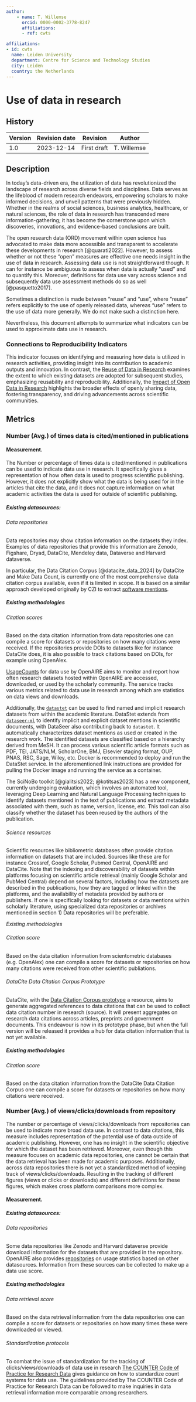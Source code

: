 ```yaml
---
author:
    - name: T. Willemse
      orcid: 0000-0002-3778-8247
      affiliations:
      - ref: cwts

affiliations:
- id: cwts
  name: Leiden University
  department: Centre for Science and Technology Studies
  city: Leiden
  country: the Netherlands
---
```


# Use of data in research {#use-of-data-in-research .unnumbered}

<div>

## History

| Version | Revision date | Revision    | Author      |
|---------|---------------|-------------|-------------|
| 1.0     | 2023-12-14    | First draft | T. Willemse |

</div>

## Description

In today's data-driven era, the utilization of data has revolutionized the landscape of research across diverse fields and disciplines. Data serves as the lifeblood of modern research endeavors, empowering scholars to make informed decisions, and unveil patterns that were previously hidden. Whether in the realms of social sciences, business analytics, healthcare, or natural sciences, the role of data in research has transcended mere information-gathering; it has become the cornerstone upon which discoveries, innovations, and evidence-based conclusions are built.

The open research data (ORD) movement within open science has advocated to make data more accessible and transparent to accelerate these developments in research [@quarati2022]. However, to assess whether or not these "open" measures are effective one needs insight in the use of data in research. Assessing data use is not straightforward though. It can for instance be ambiguous to assess when data is actually "used" and to quantify this. Moreover, definitions for data use vary across science and subsequently data use assessment methods do so as well [@pasquetto2017].

Sometimes a distinction is made between "reuse" and "use", where "reuse" refers explicitly to the use of openly released data, whereas "use" refers to the use of data more generally. We do not make such a distinction here.

Nevertheless, this document attempts to summarize what indicators can be used to approximate data use in research.

### Connections to Reproducibility Indicators

This indicator focuses on identifying and measuring how data is utilized in research activities, providing insight into its contribution to academic outputs and innovation. In contrast, the [Reuse of Data in Research](https://handbook.pathos-project.eu/indicator_templates/quarto/5_reproducibility/reuse_of_data_in_research.html) examines the extent to which existing datasets are adopted for subsequent studies, emphasizing reusability and reproducibility. Additionally, the [Impact of Open Data in Research](https://handbook.pathos-project.eu/indicator_templates/quarto/5_reproducibility/impact_of_open_data_in_research.html) highlights the broader effects of openly sharing data, fostering transparency, and driving advancements across scientific communities.

## Metrics

### Number (Avg.) of times data is cited/mentioned in publications

#### Measurement.

The Number or percentage of times data is cited/mentioned in publications can be used to indicate data use in research. It specifically gives a representation of how often data is used to progress scientific publishing. However, it does not explicitly show what the data is being used for in the articles that cite the data, and it does not capture information on what academic activities the data is used for outside of scientific publishing.

##### *Existing datasources:*

###### Data repositories

Data repositories may show citation information on the datasets they index. Examples of data repositories that provide this information are Zenodo, Figshare, Dryad, DataCite, Mendeley data, Dataverse and Harvard dataverse.

In particular, the Data Citation Corpus [@datacite_data_2024] by DataCite and Make Data Count, is currently one of the most comprehensive data citation corpus available, even if it is limited in scope. It is based on a similar approach developed originally by CZI to extract [software mentions](use_of_code_in_research.qmd#extract-software-mentions-from-full-text).

##### *Existing methodologies*

###### Citation scores

Based on the data citation information from data repositories one can compile a score for datasets or repositories on how many citations were received. If the repositories provide DOIs to datasets like for instance DataCite does, it is also possible to track citations based on DOIs, for example using OpenAlex.

[UsageCounts](https://usagecounts.openaire.eu/about) for data use by OpenAIRE aims to monitor and report how often research datasets hosted within OpenAIRE are accessed, downloaded, or used by the scholarly community. The service tracks various metrics related to data use in research among which are statistics on data views and downloads.

Additionally, the [`datastet`](https://github.com/kermitt2/datastet) can be used to find named and implicit research datasets from within the academic literature. DataStet extends from [`dataseer-ml`](https://github.com/dataseer/dataseer-ml) to identify implicit and explicit dataset mentions in scientific documents, with DataSeer also contributing back to `datastet`. It automatically characterizes dataset mentions as used or created in the research work. The identified datasets are classified based on a hierarchy derived from MeSH. It can process various scientific article formats such as PDF, TEI, JATS/NLM, ScholarOne, BMJ, Elsevier staging format, OUP, PNAS, RSC, Sage, Wiley, etc. Docker is recommended to deploy and run the DataStet service. In the aforementioned link instructions are provided for pulling the Docker image and running the service as a container.

The SciNoBo toolkit [@gialitsis2022; @kotitsas2023] has a new component, currently undergoing evaluation, which involves an automated tool, leveraging Deep Learning and Natural Language Processing techniques to identify datasets mentioned in the text of publications and extract metadata associated with them, such as name, version, license, etc. This tool can also classify whether the dataset has been reused by the authors of the publication.

###### Science resources

Scientific resources like bibliometric databases often provide citation information on datasets that are included. Sources like these are for instance Crossref, Google Scholar, Pubmed Central, OpenAIRE and DataCite. Note that the indexing and discoverability of datasets within platforms focusing on scientific article retrieval (mainly Google Scholar and PubMed Central) depend on several factors, including how the datasets are described in the publications, how they are tagged or linked within the platforms, and the availability of metadata provided by authors or publishers. If one is specifically looking for datasets or data mentions within scholarly literature, using specialized data repositories or archives mentioned in section 1) Data repositories will be preferable.

*Existing methodologies*

###### Citation score

Based on the data citation information from scientometric databases (e.g. OpenAlex) one can compile a score for datasets or repositories on how many citations were received from other scientific publiations.

###### DataCite Data Citation Corpus Prototype

DataCite, with the [Data Citation Corpus prototype](https://makedatacount.org/data-citation/#prototype) a resource, aims to generate aggregated references to data citations that can be used to collect data citation number in research (source). It will present aggregates on research data citations across articles, preprints and government documents. This endeavour is now in its prototype phase, but when the full version will be released it provides a hub for data citation information that is not yet available.

##### *Existing methodologies*

###### Citation score

Based on the data citation information from the DataCite Data Citation Corpus one can compile a score for datasets or repositories on how many citations were received.

### Number (Avg.) of views/clicks/downloads from repository

The number or percentage of views/clicks/downloads from repositories can be used to indicate more broad data use. In contrast to data citations, this measure includes representation of the potential use of data outside of academic publishing. However, one has no insight in the scientific objective for which the dataset has been retrieved. Moreover, even though this measure focuses on academic data repositories, one cannot be certain that the data retrieval has been made for academic purposes. Additionally, across data repositories there is not yet a standardized method of keeping track of views/clicks/downloads. Resulting in the tracking of different figures (views or clicks or downloads) and different definitions for these figures, which makes cross platform comparisons more complex.

#### Measurement.

##### *Existing datasources:*

###### Data repositories

Some data repositories like Zenodo and Harvard dataverse provide download information for the datasets that are provided in the repository. OpenAIRE also provides [repositories](https://usagecounts.openaire.eu/) on usage statistics based on other datasources. Information from these sources can be collected to make up a data use score.

##### *Existing methodologies*

###### Data retrieval score

Based on the data retrieval information from the data repositories one can compile a score for datasets or repositories on how many times these were downloaded or viewed.

###### Standardization protocols

To combat the issue of standardization for the tracking of clicks/views/downloads of data use in research [The COUNTER Code of Practice for Research Data](https://www.countermetrics.org/code-of-practice/) gives guidance on how to standardize count systems for data use. The guidelines provided by The COUNTER Code of Practice for Research Data can be followed to make inquiries in data retrieval information more comparable among researchers.